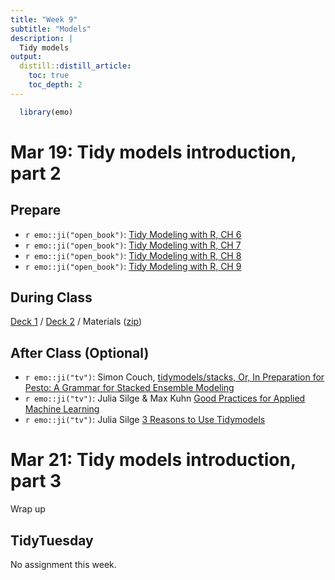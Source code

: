 ```yaml
---
title: "Week 9"
subtitle: "Models"
description: |
  Tidy models
output:
  distill::distill_article:
    toc: true
    toc_depth: 2
---
```


```r
  library(emo)
```

# Mar 19: Tidy models introduction, part 2

## Prepare

* `r emo::ji("open_book")`: [Tidy Modeling with R, CH 6](https://www.tmwr.org/models.html)
* `r emo::ji("open_book")`: [Tidy Modeling with R, CH 7](https://www.tmwr.org/workflows.html)
* `r emo::ji("open_book")`: [Tidy Modeling with R, CH 8](https://www.tmwr.org/recipes.html)
* `r emo::ji("open_book")`: [Tidy Modeling with R, CH 9](https://www.tmwr.org/performance.html)

## During Class

[Deck 1](https://tmv.netlify.app/site/slides/rmed02-workflows.html) / [Deck 2](https://tmv.netlify.app/site/slides/rmed03-tune.html) / Materials ([zip](https://www.dropbox.com/s/nlzhyye4bumcona/models2.zip?dl=1))

## After Class (Optional)

* `r emo::ji("tv")`: Simon Couch, [tidymodels/stacks, Or, In Preparation for Pesto: A Grammar for Stacked Ensemble Modeling](https://www.rstudio.com/resources/rstudioglobal-2021/tidymodelsstacks-or-in-preparation-for-pesto-a-grammar-for-stacked-ensemble-modeling/)
* `r emo::ji("tv")`: Julia Silge & Max Kuhn [Good Practices for Applied Machine Learning](https://youtu.be/015rGZe2Lkk?si=JdNRm4EhODD7KjII)
* `r emo::ji("tv")`: Julia Silge [3 Reasons to Use Tidymodels](https://youtu.be/sv5r7CVAVwo?si=rKxInfAKwK8F-DPR)

# Mar 21: Tidy models introduction, part 3

Wrap up

## TidyTuesday

No assignment this week.

